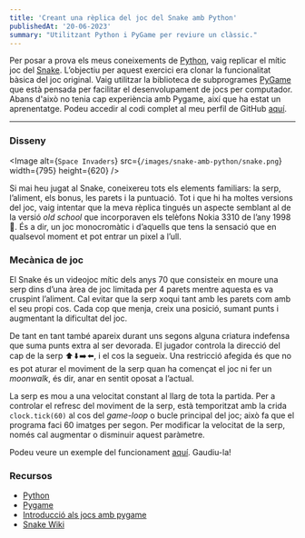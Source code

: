 ```yaml
---
title: 'Creant una rèplica del joc del Snake amb Python'
publishedAt: '20-06-2023'
summary: "Utilitzant Python i PyGame per reviure un clàssic."
---
```


Per posar a prova els meus coneixements de [Python](https://www.python.org/), vaig replicar el mític joc del [Snake](https://en.wikipedia.org/wiki/Snake_(video_game_genre)). L’objectiu per aquest exercici era clonar la funcionalitat bàsica del joc original. Vaig utilitzar la biblioteca de subprogrames [PyGame](https://www.pygame.org/news) que està pensada per facilitar el desenvolupament de jocs per computador. Abans d'això no tenia cap experiència amb Pygame, així que ha estat un aprenentatge. Podeu accedir al codi complet al meu perfil de GitHub [aquí](https://github.com/smartido/snake-game).

---

### Disseny

<Image
  alt={`Space Invaders`}
  src={`/images/snake-amb-python/snake.png`}
  width={795}
  height={620}
/>

Si mai heu jugat al Snake, coneixereu tots els elements familiars: la serp, l’aliment, els bonus, les parets i la puntuació. Tot i que hi ha moltes versions del joc, vaig intentar que la meva rèplica tingués un aspecte semblant al de la versió <i>old school</i> que incorporaven els telèfons Nokia 3310 de l’any 1998 👵. És a dir, un joc monocromàtic i d’aquells que tens la sensació que en qualsevol moment et pot entrar un pixel a l’ull.

### Mecànica de joc

El Snake és un videojoc mític dels anys 70 que consisteix en moure una serp dins d’una àrea de joc limitada per 4 parets mentre aquesta es va cruspint l’aliment. Cal evitar que la serp xoqui tant amb les parets com amb el seu propi cos. Cada cop que menja, creix una posició, sumant punts i augmentant la dificultat del joc.

De tant en tant també apareix durant uns segons alguna criatura indefensa que suma punts extra al ser devorada. El jugador controla la direcció del cap de la serp ⬆️ ⬇️ ➡️ ⬅️, i el cos la segueix. Una restricció afegida és que no es pot aturar el moviment de la serp quan ha començat el joc ni fer un <i>moonwalk</i>, és dir, anar en sentit oposat a l’actual.

La serp es mou a una velocitat constant al llarg de tota la partida. Per a controlar el refresc del moviment de la serp, està temporitzat amb la crida `clock.tick(60)` al cos del <i>game-loop</i> o bucle principal del joc; això fa que el programa faci 60 imatges per segon. Per modificar la velocitat de la serp, només cal augmentar o disminuir aquest paràmetre.

Podeu veure un exemple del funcionament [aquí](https://www.youtube.com/watch?v=-t5DL45yCr8). Gaudiu-la! 

### Recursos

- [Python](https://www.python.org/)
- [Pygame](https://www.pygame.org/news.html)
- [Introducció als jocs amb pygame](http://gie.lsi.upc.edu/inf/temes/pygame/Introducci%C3%B3_als_jocs_amb_pygame/index.html)
- [Snake Wiki](https://en.wikipedia.org/wiki/Snake_(video_game_genre))
